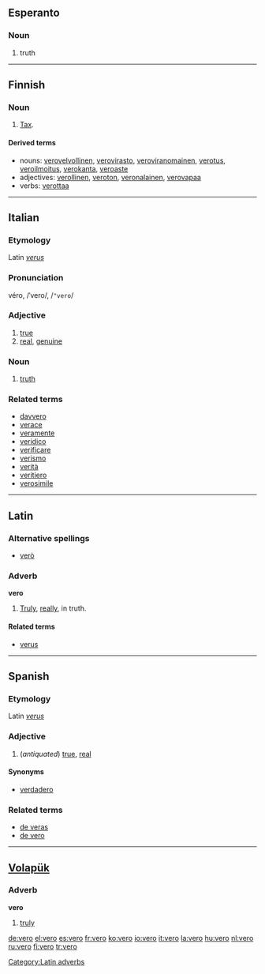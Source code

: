==Esperanto==

===Noun===
{{eo-noun}}

# truth

----

==Finnish==
{{Finnish index|ve}}

===Noun===
{{fi-noun|vero|type=valo}}

# [[tax|Tax]].

====Derived terms====
*nouns: [[verovelvollinen]], [[verovirasto]], [[veroviranomainen]], [[verotus]], [[veroilmoitus]], [[verokanta]], [[veroaste]]
*adjectives: [[verollinen]], [[veroton]], [[veronalainen]], [[verovapaa]]
*verbs: [[verottaa]]

----

==Italian==

===Etymology===
Latin ''[[verus]]''

===Pronunciation===
véro, /ˈvero/, /<tt>"vero</tt>/

===Adjective===
{{it-adj|ver}}

# [[true]]
# [[real]], [[genuine]]

===Noun===
{{it-noun|ver|m|o|i}}

# [[truth]]

===Related terms===
*[[davvero]]
*[[verace]]
*[[veramente]]
*[[veridico]]
*[[verificare]]
*[[verismo]]
*[[verità]]
*[[veritiero]]
*[[verosimile]]

----

==Latin==

===Alternative spellings===
*[[verò]]

===Adverb===
'''vero'''

# [[truly|Truly]], [[really]], in truth.

====Related terms====
*[[verus]]

[[Category:Latin adverbs]]

----

==Spanish==

===Etymology===
Latin ''[[verus]]''

===Adjective===
{{es-adj|feminine=vera}}

# (''antiquated'') [[true]], [[real]]

====Synonyms====
* [[verdadero]]

===Related terms===
* [[de veras]]
* [[de vero]]

----

==[[Volapük]]==

===Adverb===
'''vero'''

# [[truly]]

[[de:vero]]
[[el:vero]]
[[es:vero]]
[[fr:vero]]
[[ko:vero]]
[[io:vero]]
[[it:vero]]
[[la:vero]]
[[hu:vero]]
[[nl:vero]]
[[ru:vero]]
[[fi:vero]]
[[tr:vero]]